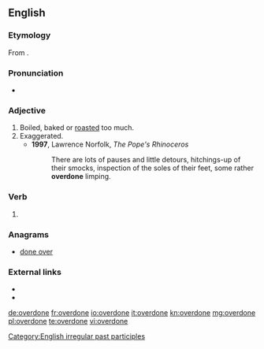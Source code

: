 ==English==

===Etymology===
From {{prefix|over|done|lang=en}}.

===Pronunciation===
* {{IPA|/ovəɹˈdʌn/|lang=en}}

===Adjective===
{{en-adj}}

# Boiled, baked or [[roasted]] too much.
# Exaggerated.
#* '''1997''', Lawrence Norfolk, ''The Pope's Rhinoceros''
#*: There are lots of pauses and little detours, hitchings-up of their smocks, inspection of the soles of their feet, some rather '''overdone''' limping.

===Verb===
{{head|en|past participle}}

# {{inflection of|overdo||past|part|lang=en}}

===Anagrams===
* [[done over#English|done over]]

===External links===
* {{R:Webster 1828}}
* {{R:OneLook}}

[[Category:English irregular past participles]]

[[de:overdone]]
[[fr:overdone]]
[[io:overdone]]
[[it:overdone]]
[[kn:overdone]]
[[mg:overdone]]
[[pl:overdone]]
[[te:overdone]]
[[vi:overdone]]